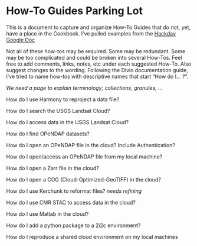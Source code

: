 # How-To Guides Parking Lot

This is a document to capture and organize How-To Guides that do not,
yet, have a place in the Cookbook.  I've pulled examples from the
[Hackday Google Doc](https://docs.google.com/document/d/1fzT-iSFlWZLS38eoPmFseljyMKDQIAc-24qH6QpnRCc/edit#)

Not all of these how-tos may be required.  Some may be redundant.
Some may be too complicated and could be broken into several How-Tos.
Feel free to add comments, links, notes, etc under each suggested
How-To.  Also suggest changes to the wording.  Following the Divio
documentation guide, I've tried to name how-tos with descriptive names
that start "How do I... ?". 

_We need a page to explain terminology; collections, granules, ..._

How do I use Harmony to reproject a data file?

How do I search the USGS Landsat Cloud?

How do I access data in the USGS Landsat Cloud?

How do I find OPeNDAP datasets?  

How do I open an OPeNDAP file in the cloud?  Include Authentication?  

How do I open/access an OPeNDAP file from my local machine?  

How do I open a Zarr file in the cloud?

How do I open a COG (Cloud-Optimized-GeoTIFF) in the cloud?

How do I use Kerchunk to reformat files?  _needs refining_

How do I use CMR STAC to access data in the cloud?

How do I use Matlab in the cloud?

How do I add a python package to a 2i2c environment?

How do I reproduce a shared cloud environment on my local machines
